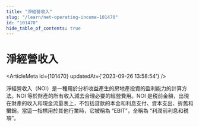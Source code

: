 ```yaml
---
title: "淨經營收入"
slug: "/learn/net-operating-income-101470"
id: "101470"
hide_table_of_contents: true
---
```



# 淨經營收入

<ArticleMeta id={101470} updatedAt={'2023-09-26 13:58:54'} />
<div className='border-solid border-b border-t-0 my-4 border-[var(--ifm-color-gray-300)]' />

淨經營收入（NOI）是一種用於分析收益產生的房地產投資的盈利能力的計算方法。NOI 等於財產的所有收入減去合理必要的經營費用。NOI 是税前金額，出現在財產的收入和現金流量表上，不包括貸款的本金和利息支付、資本支出、折舊和攤銷。當這一指標用於其他行業時，它被稱為 “EBIT”，全稱為 “利潤前利息和税項”。
